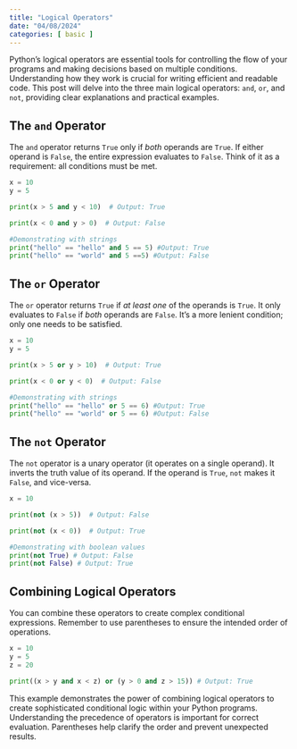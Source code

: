 ```yaml
---
title: "Logical Operators"
date: "04/08/2024"
categories: [ basic ]
---
```



Python's logical operators are essential tools for controlling the flow of your programs and making decisions based on multiple conditions.  Understanding how they work is crucial for writing efficient and readable code. This post will delve into the three main logical operators: `and`, `or`, and `not`, providing clear explanations and practical examples.

## The `and` Operator

The `and` operator returns `True` only if *both* operands are `True`. If either operand is `False`, the entire expression evaluates to `False`.  Think of it as a requirement: all conditions must be met.

```python
x = 10
y = 5

print(x > 5 and y < 10)  # Output: True

print(x < 0 and y > 0)  # Output: False

#Demonstrating with strings
print("hello" == "hello" and 5 == 5) #Output: True
print("hello" == "world" and 5 ==5) #Output: False

```

## The `or` Operator

The `or` operator returns `True` if *at least one* of the operands is `True`.  It only evaluates to `False` if *both* operands are `False`.  It's a more lenient condition; only one needs to be satisfied.

```python
x = 10
y = 5

print(x > 5 or y > 10)  # Output: True

print(x < 0 or y < 0)  # Output: False

#Demonstrating with strings
print("hello" == "hello" or 5 == 6) #Output: True
print("hello" == "world" or 5 == 6) #Output: False
```

## The `not` Operator

The `not` operator is a unary operator (it operates on a single operand). It inverts the truth value of its operand.  If the operand is `True`, `not` makes it `False`, and vice-versa.

```python
x = 10

print(not (x > 5))  # Output: False

print(not (x < 0))  # Output: True

#Demonstrating with boolean values
print(not True) # Output: False
print(not False) # Output: True
```

## Combining Logical Operators

You can combine these operators to create complex conditional expressions.  Remember to use parentheses to ensure the intended order of operations.

```python
x = 10
y = 5
z = 20

print((x > y and x < z) or (y > 0 and z > 15)) # Output: True

```

This example demonstrates the power of combining logical operators to create sophisticated conditional logic within your Python programs.  Understanding the precedence of operators is important for correct evaluation.  Parentheses help clarify the order and prevent unexpected results.

